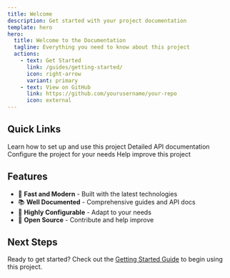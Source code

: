 ```yaml
---
title: Welcome
description: Get started with your project documentation
template: hero
hero:
  title: Welcome to the Documentation
  tagline: Everything you need to know about this project
  actions:
    - text: Get Started
      link: /guides/getting-started/
      icon: right-arrow
      variant: primary
    - text: View on GitHub
      link: https://github.com/yourusername/your-repo
      icon: external
---
```



## Quick Links

<CardGrid stagger>
  <Card title="Getting Started" icon="rocket">
    Learn how to set up and use this project
  </Card>
  <Card title="API Reference" icon="document">
    Detailed API documentation
  </Card>
  <Card title="Configuration" icon="setting">
    Configure the project for your needs
  </Card>
  <Card title="Contributing" icon="github">
    Help improve this project
  </Card>
</CardGrid>

## Features

- 🚀 **Fast and Modern** - Built with the latest technologies
- 📚 **Well Documented** - Comprehensive guides and API docs
- 🔧 **Highly Configurable** - Adapt to your needs
- 🤝 **Open Source** - Contribute and help improve

## Next Steps

Ready to get started? Check out the [Getting Started Guide](/guides/getting-started/) to begin using this project.